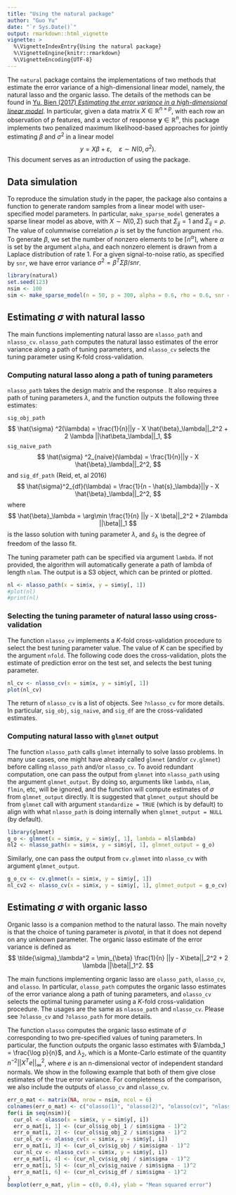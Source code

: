 ```yaml
---
title: "Using the natural package"
author: "Guo Yu"
date: "`r Sys.Date()`"
output: rmarkdown::html_vignette
vignette: >
  %\VignetteIndexEntry{Using the natural package}
  %\VignetteEngine{knitr::rmarkdown}
  %\VignetteEncoding{UTF-8}
---
```


The `natural` package contains the implementations of two methods that estimate the error variance of a high-dimensional linear model, namely, the natural lasso and the organic lasso. The details of the methods can be found in [Yu, Bien (2017) *Estimating the error variance in a high-dimensional linear model*](https://arxiv.org/abs/1712.02412).
In particular, given a data matrix $X \in \mathbb{R}^{n \times p}$, with each row an observation of $p$ features, and a vector of response $\mathbf{y} \in \mathbb{R}^n$, this package implements two penalized maximum likelihood-based approaches for jointly estimating $\beta$ and $\sigma^2$ in a linear model $$y = X \beta + \varepsilon, \quad \varepsilon \sim N(0, \sigma^2).$$
This document serves as an introduction of using the package.

## Data simulation
To reproduce the simulation study in the paper, the package also contains a function to generate random samples from a linear model with user-specified model parameters. In particular, `make_sparse_model` generates a sparse linear model as above, with
$X \sim N(0, \Sigma)$ such that $\Sigma_{jj} = 1$ and $\Sigma_{ij} = \rho$. The value of columnwise correlation $\rho$ is set by the function argument `rho`. To generate $\beta$, we set the number of nonzero elements to be $\lceil n^\alpha \rceil$, where $\alpha$ is set by the argument `alpha`, and each nonzero element is drawn from a Laplace distribution of rate $1$. For a given signal-to-noise ratio, as specified by `snr`, we have error variance $\sigma^2 = \beta^T \Sigma \beta / snr$.
```r
library(natural)
set.seed(123)
nsim <- 100
sim <- make_sparse_model(n = 50, p = 300, alpha = 0.6, rho = 0.6, snr = 2, nsim = nsim)
```

## Estimating $\sigma$ with natural lasso
The main functions implementing natural lasso are `nlasso_path` and `nlasso_cv`. `nlasso_path` computes the natural lasso estimates of the error variance along a path of tuning parameters, and `nlasso_cv` selects the tuning parameter using K-fold cross-validation.

### Computing natural lasso along a path of tuning parameters
`nlasso_path` takes the design matrix \code{x} and the response \code{y}. It also requires a path of tuning parameters $\lambda$, and the function outputs the following three estimates:

`sig_obj_path`
$$
\hat{\sigma} ^2(\lambda) = \frac{1}{n}||y - X \hat{\beta}_\lambda||_2^2 + 2 \lambda ||\hat\beta_\lambda||_1,
$$
`sig_naive_path`
$$
\hat{\sigma} ^2_{naive}(\lambda) = \frac{1}{n}||y - X \hat{\beta}_\lambda||_2^2,
$$
and `sig_df_path` (Reid, et, al 2016)
$$
\hat{\sigma}^2_{df}(\lambda) = \frac{1}{n - \hat{s}_\lambda}||y - X \hat{\beta}_\lambda||_2^2,
$$
where 
$$
\hat{\beta}_\lambda = \arg\min \frac{1}{n} ||y - X \beta||_2^2 + 2\lambda ||\beta||_1
$$
is the lasso solution with tuning parameter $\lambda$, and $\hat{s}_\lambda$ is the degree of freedom of the lasso fit.

The tuning parameter path can be specified via argument `lambda`. If not provided, the algorithm will automatically generate a path of lambda of length `nlam`. The output is a S3 object, which can be printed or plotted.
```r
nl <- nlasso_path(x = sim$x, y = sim$y[, 1])
#plot(nl)
#print(nl)
```

### Selecting the tuning parameter of natural lasso using cross-validation
The function `nlasso_cv` implements a $K$-fold cross-validation procedure to select the best tuning parameter value. The value of $K$ can be specified by the argument `nfold`. The following code does the cross-validation, plots the estimate of prediction error on the test set, and selects the best tuning parameter.
```r
nl_cv <- nlasso_cv(x = sim$x, y = sim$y[, 1])
plot(nl_cv)
```

The return of `nlasso_cv` is a list of objects. See `?nlasso_cv` for more details. In particular, `sig_obj`, `sig_naive`, and `sig_df` are the cross-validated estimates. 

### Computing natural lasso with `glmnet` output
The function `nlasso_path` calls `glmnet` internally to solve lasso problems. In many use cases, one might have already called `glmnet` (and/or `cv.glmnet`) before calling `nlasso_path` and/or `nlasso_cv`. To avoid redundant computation, one can pass the output from `glmnet` into `nlasso_path` using the argument `glmnet_output`. By doing so, arguments like `lambda`, `nlam`, `flmin`, etc, will be ignored, and the function will compute estimates of $\sigma$ from `glmnet_output` directly. It is suggested that `glmnet_output` should be from `glmnet` call with argument `standardize = TRUE` (which is by default) to align with what `nlasso_path` is doing internally when `glmnet_output = NULL` (by default).
```r
library(glmnet)
g_o <- glmnet(x = sim$x, y = sim$y[, 1], lambda = nl$lambda)
nl2 <- nlasso_path(x = sim$x, y = sim$y[, 1], glmnet_output = g_o)
```

Similarly, one can pass the output from `cv.glmnet` into `nlasso_cv` with argument `glmnet_output`. 
```r
g_o_cv <- cv.glmnet(x = sim$x, y = sim$y[, 1])
nl_cv2 <- nlasso_cv(x = sim$x, y = sim$y[, 1], glmnet_output = g_o_cv)
```

## Estimating $\sigma$ with organic lasso
Organic lasso is a companion method to the natural lasso. The main novelty is that the choice of tuning parameter is *pivotal*, in that it does not depend on any unknown parameter. The organic lasso estimate of the error variance is defined as
$$
\tilde{\sigma}_\lambda^2 = \min_{\beta} \frac{1}{n} ||y - X\beta||_2^2 + 2 \lambda ||\beta||_1^2.
$$

The main functions implementing organic lasso are `olasso_path`, `olasso_cv`, and `olasso`. In particular, `olasso_path` computes the organic lasso estimates of the error variance along a path of tuning parameters, and `olasso_cv` selects the optimal tuning parameter using a $K$-fold cross-validation procedure. The usages are the same as `nlasso_path` and `nlasso_cv`. Please see `?olasso_cv` and `?olasso_path` for more details.

The function `olasso` computes the organic lasso estimate of $\sigma$ corresponding to two pre-specified values of tuning parameters. In particular, the function outputs the organic lasso estimates with $\lambda_1 = \frac{\log p}{n}$, and $\lambda_2$, which is a Monte-Carlo estimate of the quantity $n^{-2}||X^T e||_\infty^2$, where $e$ is an n-dimensional vector of independent standard normals. We show in the following example that both of them give close estimates of the true error variance. For completeness of the comparison, we also include the outputs of `olasso_cv` and `nlasso_cv`.
```r
err_o_mat <- matrix(NA, nrow = nsim, ncol = 6)
colnames(err_o_mat) <- c("olasso(1)", "olasso(2)", "olasso(cv)", "nlasso", "naive", "df")
for(i in seq(nsim)){
  cur_ol <- olasso(x = sim$x, y = sim$y[, i])
  err_o_mat[i, 1] <- (cur_ol$sig_obj_1 / sim$sigma - 1)^2
  err_o_mat[i, 2] <- (cur_ol$sig_obj_2 / sim$sigma - 1)^2
  cur_ol_cv <- olasso_cv(x = sim$x, y = sim$y[, i])
  err_o_mat[i, 3] <- (cur_ol_cv$sig_obj / sim$sigma - 1)^2
  cur_nl_cv <- nlasso_cv(x = sim$x, y = sim$y[, i])
  err_o_mat[i, 4] <- (cur_nl_cv$sig_obj / sim$sigma - 1)^2
  err_o_mat[i, 5] <- (cur_nl_cv$sig_naive / sim$sigma - 1)^2
  err_o_mat[i, 6] <- (cur_nl_cv$sig_df / sim$sigma - 1)^2
}
boxplot(err_o_mat, ylim = c(0, 0.4), ylab = "Mean squared error")
```
